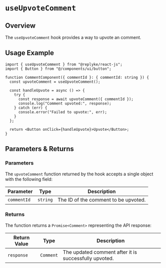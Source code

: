 # `useUpvoteComment`

## Overview

The `useUpvoteComment` hook provides a way to upvote an comment.

## Usage Example

```tsx
import { useUpvoteComment } from "@replyke/react-js";
import { Button } from "@/components/ui/button";

function CommentComponent({ commentId }: { commentId: string }) {
  const upvoteComment = useUpvoteComment();

  const handleUpvote = async () => {
    try {
      const response = await upvoteComment({ commentId });
      console.log("Comment upvoted:", response);
    } catch (err) {
      console.error("Failed to upvote:", err);
    }
  };

  return <Button onClick={handleUpvote}>Upvote</Button>;
}
```

## Parameters & Returns

### Parameters

The `upvoteComment` function returned by the hook accepts a single object with the following field:

| Parameter  | Type     | Description                           |
| ---------- | -------- | ------------------------------------- |
| `commentId` | `string` | The ID of the comment to be upvoted. |

### Returns

The function returns a `Promise<Comment>` representing the API response:

| Return Value | Type     | Description                                            |
| ------------ | -------- | ------------------------------------------------------ |
| `response`   | `Comment` | The updated comment after it is successfully upvoted. |
